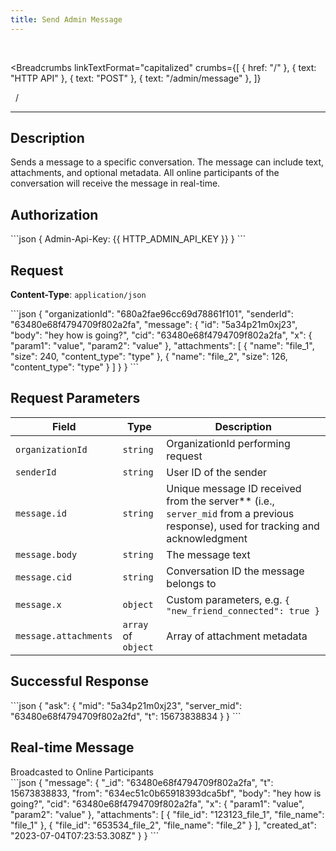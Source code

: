 ```yaml
---
title: Send Admin Message
---
```


<br />



<Breadcrumbs
  linkTextFormat="capitalized"
  crumbs={[
    { href: "/" },
    { text: "HTTP API" },
    { text: "POST" },
    { text: "/admin/message" },
  ]}
>
  <Icon slot="index" name="seti:powershell" />
  <span slot="separator">&nbsp;&nbsp;/&nbsp;</span>
</Breadcrumbs>

---


## Description

> <Badge text="POST" variant="caution" size="large" />
> <Badge text="/admin/message" size="large" />

Sends a message to a specific conversation. The message can include text, attachments, and optional metadata. All online participants of the conversation will receive the message in real-time.

## Authorization

<Tabs>
  <TabItem label="Header">
    ```json 
    { Admin-Api-Key: {{ HTTP_ADMIN_API_KEY }} }
    ```
  </TabItem>
</Tabs>

## Request

**Content-Type**: `application/json`

<Tabs>
  <TabItem label="Request">
```json
{
  "organizationId": "680a2fae96cc69d78861f101",
  "senderId": "63480e68f4794709f802a2fa",
  "message": {
    "id": "5а34p21m0xj23",
    "body": "hey how is going?",
    "cid": "63480e68f4794709f802a2fa",
    "x": {
      "param1": "value",
      "param2": "value"
    },
    "attachments": [
      { "name": "file_1", "size": 240, "content_type": "type" },
      { "name": "file_2", "size": 126, "content_type": "type" }
    ]
  }
}
```
  </TabItem>  
</Tabs>

## Request Parameters

| Field                 | Type                | Description                                                                                                                        |
| --------------------- | ------------------- | ---------------------------------------------------------------------------------------------------------------------------------- |
| `organizationId`      | `string`            | OrganizationId performing request                                                                                                  |
| `senderId`            | `string`            | User ID of the sender                                                                                                              |
| `message.id`          | `string`            | Unique message ID received from the server\*\* (i.e., `server_mid` from a previous response), used for tracking and acknowledgment |
| `message.body`        | `string`            | The message text                                                                                                                   |
| `message.cid`         | `string`            | Conversation ID the message belongs to                                                                                             |
| `message.x`           | `object`            | Custom parameters, e.g. `{ "new_friend_connected": true }`                                                                         |
| `message.attachments` | `array` of `object` | Array of attachment metadata                                                                                                       |

## Successful Response

<Tabs>
  <TabItem label="Response">
```json
{
  "ask": {
    "mid": "5а34p21m0xj23",
    "server_mid": "63480e68f4794709f802a2fd",
    "t": 15673838834
  }
}
```
  </TabItem>  
</Tabs>

## Real-time Message

<Aside type="tip" title="Additional information">
  Broadcasted to Online Participants
</Aside>

<Tabs>
  <TabItem label="Event">
```json
{
  "message": {
    "_id": "63480e68f4794709f802a2fa",
    "t": 15673838833,
    "from": "634ec51c0b65918393dca5bf",
    "body": "hey how is going?",
    "cid": "63480e68f4794709f802a2fa",
    "x": {
      "param1": "value",
      "param2": "value"
    },
    "attachments": [
      { "file_id": "123123_file_1", "file_name": "file_1" },
      { "file_id": "653534_file_2", "file_name": "file_2" }
    ],
    "created_at": "2023-07-04T07:23:53.308Z"
  }
}
```
  </TabItem>  
</Tabs>

<script
  src="https://giscus.app/client.js"
  data-repo="Oleksandr1414/cathedra-slytherin"
  data-repo-id="R_kgDOI8uafg"
  data-category="[ВВЕДІТЬ CATEGORY NAME]"
  data-category-id="[ВВЕДІТЬ CATEGORY ID]"
  data-mapping="pathname"
  data-strict="0"
  data-reactions-enabled="1"
  data-emit-metadata="0"
  data-input-position="bottom"
  data-theme="preferred_color_scheme"
  data-lang="uk"
  crossorigin="anonymous"
  async
></script>
